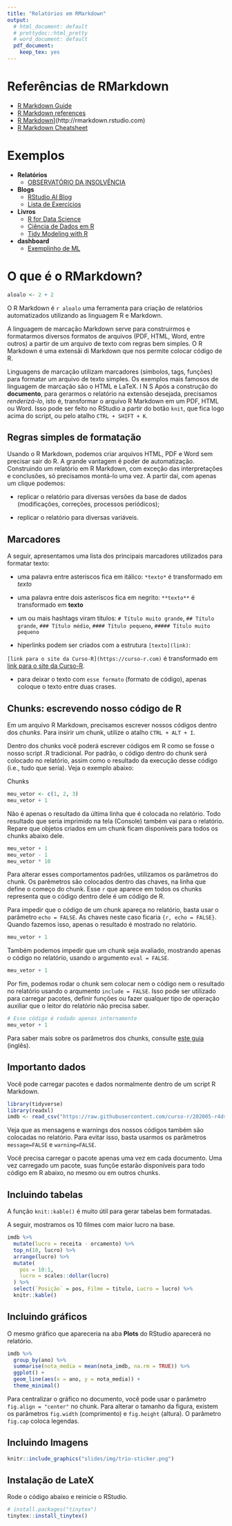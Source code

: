 ```yaml
---
title: "Relatórios em RMarkdown"
output:
  # html_document: default
  # prettydoc::html_pretty
  # word_document: default
  pdf_document:
    keep_tex: yes
---
```


# Referências de RMarkdown

- [R Markdown Guide](https://bookdown.org/yihui/rmarkdown/)
- [R Markdown references](https://www.rstudio.com/wp-content/uploads/2015/03/rmarkdown-reference.pdf)
- [R Markdown](http://rmarkdown.rstudio.com)](http://rmarkdown.rstudio.com)
- [R Markdown Cheatsheet](https://github.com/rstudio/cheatsheets/raw/master/rmarkdown-2.0.pdf)

# Exemplos

- **Relatórios**
  - [OBSERVATÓRIO DA INSOLVÊNCIA](https://abjur.github.io/obsFase2/relatorio/obs_recuperacoes_abj.pdf)

- **Blogs**
  - [RStudio AI Blog](https://blogs.rstudio.com/ai/)
  - [Lista de Exercícios](https://athospd.github.io/SSC5890/)

- **Livros**
  - [R for Data Science](https://r4ds.had.co.nz/)
  - [Ciência de Dados em R](https://livro.curso-r.com/)
  - [Tidy Modeling with R](https://www.tmwr.org/)

- **dashboard**
  - [Exemplinho de ML](https://curso-r.github.io/202104-intro-ml/exemplos/11-report-credit-data.html)

# O que é o RMarkdown?

```r
aloalo <- 2 + 2
```

O R Markdown é `r aloalo` uma ferramenta para criação de relatórios automatizados utilizando as linguagem R e Markdown.

A linguagem de marcação Markdown serve para construirmos e formatarmos diversos formatos de arquivos (PDF, HTML, Word, entre outros) a partir de um arquivo de texto com regras bem simples. O R Markdown é uma extensãi di Markdown que nos permite colocar código de R.

Linguagens de marcação utilizam marcadores (símbolos, tags, funções) para formatar um arquivo de texto simples. Os exemplos mais famosos de linguagem de marcação são o HTML e LaTeX. I N S Após a construção do **documento**, para gerarmos o relatório na extensão desejada, precisamos *renderizá-lo*, isto é, transformar o arquivo R Markdown em um PDF, HTML ou Word. Isso pode ser feito no RStudio a partir do botão `knit`, que fica logo acima do script, ou pelo atalho `CTRL + SHIFT + K`.

## Regras simples de formatação

Usando o R Markdown, podemos criar arquivos HTML, PDF e Word sem precisar sair do R. A grande vantagem é poder de automatização. Construindo um relatório em R Markdown, com exceção das interpretações e conclusões, só precisamos montá-lo uma vez. A partir daí, com apenas um clique podemos:

-   replicar o relatório para diversas versões da base de dados (modificações, correções, processos periódicos);

-   replicar o relatório para diversas variáveis.

## Marcadores

A seguir, apresentamos uma lista dos principais marcadores utilizados para formatar texto:

-   uma palavra entre asteriscos fica em itálico: `*texto*` é transformado em *texto*

-   uma palavra entre dois asteríscos fica em negrito: `**texto**` é transformado em **texto**

-   um ou mais hashtags viram títulos: `# Título muito grande`, `## Título grande`, `### Título médio`, `#### Título pequeno`, `##### Título muito pequeno`

-   hiperlinks podem ser criados com a estrutura `[texto](link)`:

`[link para o site da Curso-R](https://curso-r.com)` é transformado em [link para o site da Curso-R](https://curso-r.com).

-   para deixar o texto com `esse formato` (formato de código), apenas coloque o texto entre duas crases.

## Chunks: escrevendo nosso código de R

Em um arquivo R Markdown, precisamos escrever nossos códigos dentro dos *chunks*. Para insirir um chunk, utilize o atalho `CTRL + ALT + I`.

Dentro dos chunks você poderá escrever códigos em R como se fosse o nosso script .R tradicional. Por padrão, o código dentro do chunk será colocado no relatório, assim como o resultado da execução desse código (i.e., tudo que seria). Veja o exemplo abaixo:

Chunks

```r
meu_vetor <- c(1, 2, 3)
meu_vetor + 1
```

Não é apenas o resultado da última linha que é colocada no relatório. Todo resultado que seria imprimido na tela (Console) também vai para o relatório. Repare que objetos criados em um chunk ficam disponíveis para todos os chunks abaixo dele.

```r
meu_vetor + 1
meu_vetor - 1
meu_vetor * 10
```

Para alterar esses comportamentos padrões, utilizamos os parâmetros do chunk. Os parêmetros são colocados dentro das chaves, na linha que define o começo do chunk. Esse `r` que aparece em todos os chunks representa que o código dentro dele é um código de R.

Para impedir que o código de um chunk apareça no relatório, basta usar o parâmetro `echo = FALSE`. As chaves neste caso ficaria `{r, echo = FALSE}`. Quando fazemos isso, apenas o resultado é mostrado no relatório.

```r
meu_vetor + 1
```

Também podemos impedir que um chunk seja avaliado, mostrando apenas o código no relatório, usando o argumento `eval = FALSE`.

```r
meu_vetor + 1
```

Por fim, podemos rodar o chunk sem colocar nem o código nem o resultado no relatório usando o arqumento `include = FALSE`. Isso pode ser utilizado para carregar pacotes, definir funções ou fazer qualquer tipo de operação auxiliar que o leitor do relatório não precisa saber.

```r
# Esse código é rodado apenas internamente
meu_vetor + 1
```

Para saber mais sobre os parâmetros dos chunks, consulte [este guia](https://www.rstudio.com/wp-content/uploads/2015/03/rmarkdown-reference.pdf) (inglês).

## Importanto dados

Você pode carregar pacotes e dados normalmente dentro de um script R Markdown.

```r
library(tidyverse)
library(readxl)
imdb <- read_csv("https://raw.githubusercontent.com/curso-r/202005-r4ds-1/master/dados/imdb.csv")
```

Veja que as mensagens e warnings dos nossos códigos também são colocadas no relatório. Para evitar isso, basta usarmos os parâmetros `message=FALSE` e `warning=FALSE`.

Você precisa carregar o pacote apenas uma vez em cada documento. Uma vez carregado um pacote, suas funçõe estarão disponíveis para todo código em R abaixo, no mesmo ou em outros chunks.

## Incluindo tabelas

A função `knit::kable()` é muito útil para gerar tabelas bem formatadas.

A seguir, mostramos os 10 filmes com maior lucro na base.

```r
imdb %>% 
  mutate(lucro = receita - orcamento) %>% 
  top_n(10, lucro) %>% 
  arrange(lucro) %>%
  mutate(
    pos = 10:1,
    lucro = scales::dollar(lucro)
  ) %>% 
  select(`Posição` = pos, Filme = titulo, Lucro = lucro) %>% 
  knitr::kable()
```

## Incluindo gráficos

O mesmo gráfico que apareceria na aba **Plots** do RStudio aparecerá no relatório.

```r
imdb %>% 
  group_by(ano) %>% 
  summarise(nota_media = mean(nota_imdb, na.rm = TRUE)) %>% 
  ggplot() +
  geom_line(aes(x = ano, y = nota_media)) +
  theme_minimal()
```

Para centralizar o gráfico no documento, você pode usar o parâmetro `fig.align = "center"` no chunk. Para alterar o tamanho da figura, existem os parâmetros `fig.width` (comprimento) e `fig.height` (altura). O parâmetro `fig.cap` coloca legendas.

## Incluindo Imagens

```r
knitr::include_graphics("slides/img/trio-sticker.png")
```


## Instalação de LateX

Rode o código abaixo e reinicie o RStudio.

```r
# install.packages("tinytex")
tinytex::install_tinytex()
```
